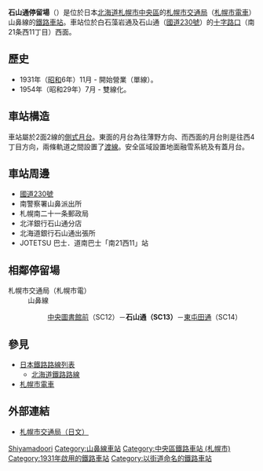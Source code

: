 {{日本車站資訊
|公司色 = green
|文字色 = 
|站名 = 石山通停留場
|圖片 = Sapporo_Street_Car_Ishiyama_Dori_Station.jpg
|pxl = 240px
|圖片說明 = 石山通停留場（攝於2009年9月）
|日文原名 = 石山通
|平假名 = いしやまどおり
|羅馬拼音 = Ishiyama dōri
|副站名 = 
|前一站 = SC12 [[中央圖書館前停留場|中央圖書館前]]
|前一站距離 = 0.33
|後一站距離 = 0.28
|後一站 = [[東屯田通停留場|東屯田通]] SC14
|電報略號 = 
|車站編號 = {{車站編號c|red|SC13}}
|停站路線數 = 
|所屬公司 = [[札幌市交通局|札幌市交通局]]
|所屬路線 = 山鼻線
|距離 = 0.33
|起點站 = [[中央圖書館前站|中央圖書館前]]
|所在地 = [[北海道|北海道]][[札幌市|札幌市]][[中央區_(札幌市)|中央區]]南22條西11丁目
|車站構造 = 地面車站
|月台配置 = 2面2線
|啟用年月日 = 1931年11月
|廢站年月日 = 
|乘客人數 = 
|上下車人次 = 
|統計年度 = 
|轉車 = 
|備註 = 以整個系統計算，由[[西4丁目停留場|西4丁目]]起的總距離是4.92公里
|全寬備註 = 
}}

'''石山通停留場'''（{{jpn|j=石山通停留場|hg=いしやまどおりていりゅうじょう|rm=Ishiyamadōri teiryūjō|f=y}}）是位於日本[[北海道|北海道]][[札幌市|札幌市]][[中央區_(札幌市)|中央區]]的[[札幌市交通局|札幌市交通局]]（[[札幌市電車|札幌市電車]]）山鼻線的[[鐵路車站|鐵路車站]]。車站位於白石藻岩通及石山通（[[國道230號|國道230號]]）的[[十字路口|十字路口]]（南21条西11丁目）西面。

== 歷史 ==
* 1931年（[[昭和|昭和]]6年）11月 - 開始營業（單線）。
* 1954年（昭和29年）7月 - 雙線化。

== 車站構造 ==
車站屬於2面2線的[[側式月台|側式月台]]。東面的月台為往薄野方向、而西面的月台則是往西4丁目方向，兩條軌道之間設置了[[渡線|渡線]]。安全區域設置地面融雪系統及有蓋月台。

== 車站周邊 ==
* [[國道230號|國道230號]]
* 南警察署山鼻派出所
* 札幌南二十一条郵政局
* 北洋銀行石山通分店
* 北海道銀行石山通出張所
* JOTETSU 巴士．道南巴士「南21西11」站

== 相鄰停留場 ==
; 札幌市交通局（札幌市電）
: 山鼻線
:: [[中央圖書館前停留場|中央圖書館前]]（SC12）－'''石山通（SC13）'''－[[東屯田通停留場|東屯田通]]（SC14）

== 參見 ==
* [[日本鐵路路線列表|日本鐵路路線列表]]
** [[北海道鐵路路線|北海道鐵路路線]]
* [[札幌市電車|札幌市電車]]

== 外部連結 ==
* [https://web.archive.org/web/20100330140900/http://www.city.sapporo.jp/st/shiden-timetable/shiden-route-map.html 札幌市交通局（日文）]

{{札幌市電}}

{{japan-rail-stub}}
{{DEFAULTSORT:Ishiyama Dori}}
[[Category:日本鐵路車站_I|Shiyamadoori]]
[[Category:山鼻線車站|Category:山鼻線車站]]
[[Category:中央區鐵路車站_(札幌市)|Category:中央區鐵路車站 (札幌市)]]
[[Category:1931年啟用的鐵路車站|Category:1931年啟用的鐵路車站]]
[[Category:以街道命名的鐵路車站|Category:以街道命名的鐵路車站]]